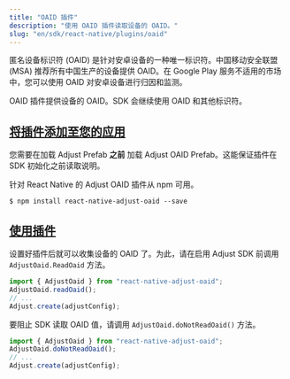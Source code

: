 ```yaml
---
title: "OAID 插件"
description: "使用 OAID 插件读取设备的 OAID。"
slug: "en/sdk/react-native/plugins/oaid"
---
```

匿名设备标识符 \(OAID\) 是针对安卓设备的一种唯一标识符。中国移动安全联盟 \(MSA\) 推荐所有中国生产的设备提供 OAID。在 Google Play 服务不适用的市场中，您可以使用 OAID 对安卓设备进行归因和监测。

OAID 插件提供设备的 OAID。SDK 会继续使用 OAID 和其他标识符。

[将插件添加至您的应用](add-the-plugin-to-your-app)
----------------------------------------

<callout type="note"> 

您需要在加载 Adjust Prefab **之前** 加载 Adjust OAID Prefab。这能保证插件在 SDK 初始化之前读取说明。
</Callout> 

针对 React Native 的 Adjust OAID 插件从 npm 可用。
<codeblock title="NPM"> 

```console
$ npm install react-native-adjust-oaid --save
```

</CodeBlock> 

[使用插件](use-the-plugin)
----------------------

设置好插件后就可以收集设备的 OAID 了。为此，请在启用 Adjust SDK 前调用 `AdjustOaid.ReadOaid` 方法。

```jsx
import { AdjustOaid } from "react-native-adjust-oaid";
AdjustOaid.readOaid();
// ...
Adjust.create(adjustConfig);
```

要阻止 SDK 读取 OAID 值，请调用 `AdjustOaid.doNotReadOaid()` 方法。

```jsx
import { AdjustOaid } from "react-native-adjust-oaid";
AdjustOaid.doNotReadOaid();
// ...
Adjust.create(adjustConfig);
```

